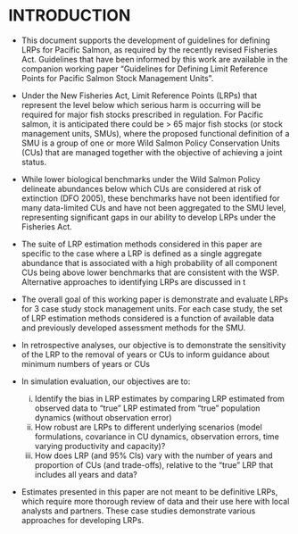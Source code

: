 # INTRODUCTION

-	This document supports the development of guidelines for defining LRPs for Pacific Salmon, as required by the recently revised Fisheries Act. Guidelines that have been informed by this work are available in the companion working paper “Guidelines for Defining Limit Reference Points for Pacific Salmon Stock Management Units”.     

-	Under the New Fisheries Act, Limit Reference Points (LRPs) that represent the level below which serious harm is occurring will be required for major fish stocks prescribed in regulation.  For Pacific salmon, it is anticipated there could be > 65 major fish stocks (or stock management units, SMUs), where the proposed functional definition of a SMU is a group of one or more Wild Salmon Policy Conservation Units (CUs) that are managed together with the objective of achieving a joint status.  

-	While lower biological benchmarks under the Wild Salmon Policy delineate abundances below which CUs are considered at risk of extinction (DFO 2005), these benchmarks have not been identified for many data-limited CUs and have not been aggregated to the SMU level, representing significant gaps in our ability to develop LRPs under the Fisheries Act.

-	The suite of LRP estimation methods considered in this paper are specific to the case where a LRP is defined as a single aggregate abundance that is associated with a high probability of all component CUs being above lower benchmarks that are consistent with the WSP.  Alternative approaches to identifying LRPs are discussed in t

-	The overall goal of this working paper is demonstrate and evaluate LRPs for 3 case study stock management units. For each case study, the set of LRP estimation methods considered is a function of available data and previously developed assessment methods for the SMU.

-	In retrospective analyses, our objective is to demonstrate the sensitivity of the LRP to the removal of years or CUs to inform guidance about minimum numbers of years or CUs

-	In simulation  evaluation, our objectives are to:
    i. Identify the bias in LRP estimates by comparing LRP estimated from observed data to “true” LRP estimated from “true” population dynamics (without observation error)
    i. How robust are LRPs to different underlying scenarios (model formulations, covariance in CU dynamics, observation errors, time varying productivity and capacity)?
    i.  How does LRP (and 95% CIs) vary with the number of years and proportion of CUs (and trade-offs), relative to the “true” LRP that includes all years and data?

-	Estimates presented in this paper are not meant to be definitive LRPs, which require more thorough review of data and their use here with local analysts and partners. These case studies demonstrate various approaches for developing LRPs.